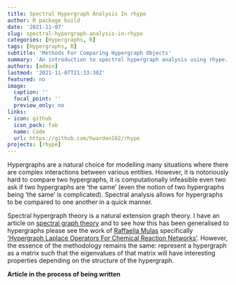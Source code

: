 ```yaml
---
title: Spectral Hypergraph Analysis In rhype
author: R package build
date: '2021-11-07'
slug: spectral-hypergraph-analysis-in-rhype
categories: [Hypergraphs, R]
tags: [Hypergraphs, R]
subtitle: 'Methods For Comparing Hypergraph Objects'
summary: 'An introduction to spectral hypergraph analysis using rhype.'
authors: [admin]
lastmod: '2021-11-07T21:33:30Z'
featured: no
image:
  caption: ''
  focal_point: ''
  preview_only: no
links:
- icon: github
  icon_pack: fab
  name: Code
  url: https://github.com/hwarden162/rhype
projects: [rhype]
---
```


Hypergraphs are a natural choice for modelling many situations where there are complex interactions between various entities. However, it is notoriously hard to compare two hypergraphs, it is computationally infeasible even two ask if two hypergraphs are 'the same' (even the notion of two hypergraphs being 'the same' is complicated). Spectral analysis allows for hypergraphs to be compared to one another in a quick manner.

Spectral hypergraph theory is a natural extension graph theory. I have an article on [spectral graph theory](https://www.hwarden.com/maths/graph-theory/spectral-graph-theory-basics/) and to see how this has been generalised to hypergraphs please see the work of [Raffaella Mulas](https://raffaellamulas.weebly.com/) specifically ['Hypergraph Laplace Operators For Chemical Reaction Networks'](https://doi.org/10.1016/j.aim.2019.05.025). However, the essence of the methodology remains the same: represent a hypergraph as a matrix such that the eigenvalues of that matrix will have interesting properties depending on the structure of the hypergraph.

**Article in the process of being written**



